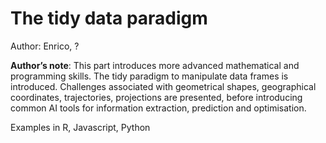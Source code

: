 # The tidy data paradigm

::: {.infobox .tip}
Author: Enrico, ?
:::

::: {.infobox .note}
**Author's note**: This part introduces more advanced mathematical and programming skills.
The tidy paradigm to manipulate data frames is introduced. Challenges
associated with geometrical shapes, geographical coordinates,
trajectories, projections are presented, before introducing common AI
tools for information extraction, prediction and optimisation.

Examples in R, Javascript, Python
:::
